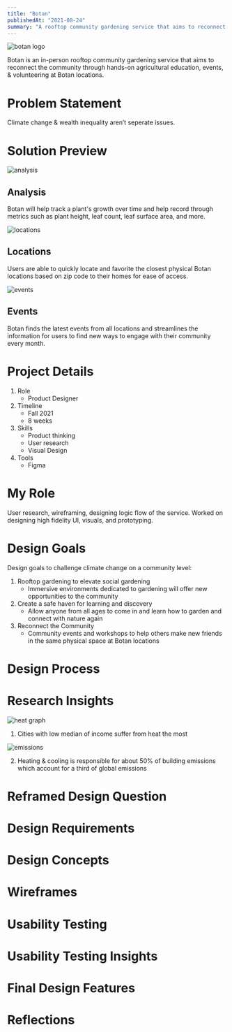 ```yaml
---
title: "Botan"
publishedAt: "2021-08-24"
summary: "A rooftop community gardening service that aims to reconnect the community through hands-on agricultural education, events, & volunteering."
---
```


![botan logo](https://raw.githubusercontent.com/vector-y/mdx-portfolio/main/public/Botan%20Logo.png)

Botan is an in-person rooftop community gardening service that aims to reconnect the community through hands-on agricultural education, events, & volunteering at Botan locations.

# Problem Statement

Climate change & wealth inequality aren’t seperate issues.

# Solution Preview

![analysis](https://raw.githubusercontent.com/vector-y/mdx-portfolio/main/public/MacBook%20Pro%2014%20Analysis.png)

## Analysis

Botan will help track a plant's growth over time and help record through metrics such as plant height, leaf count, leaf surface area, and more.

![locations](https://raw.githubusercontent.com/vector-y/mdx-portfolio/main/public/MacBook%20Pro%2014%20Locations.png)

## Locations

Users are able to quickly locate and favorite the closest physical Botan locations based on zip code to their homes for ease of access.

![events](https://raw.githubusercontent.com/vector-y/mdx-portfolio/main/public/MacBook%20Pro%2014%20Events.png)

## Events

Botan finds the latest events from all locations and streamlines the information for users to find new ways to engage with their community every month.

# Project Details

1. Role
   - Product Designer
2. Timeline
   - Fall 2021
   - 8 weeks
3. Skills
   - Product thinking
   - User research
   - Visual Design
4. Tools
   - Figma

# My Role

User research, wireframing, designing logic flow of the service. Worked on designing high fidelity UI, visuals, and prototyping.

# Design Goals

Design goals to challenge climate change on a community level:

1. Rooftop gardening to elevate social gardening
   - Immersive environments dedicated to gardening will offer new opportunities to the community
2. Create a safe haven for learning and discovery
   - Allow anyone from all ages to come in and learn how to garden and connect with nature again
3. Reconnect the Community
   - Community events and workshops to help others make new friends in the same physical space at Botan locations

# Design Process

# Research Insights

![heat graph](https://raw.githubusercontent.com/vector-y/mdx-portfolio/main/public/heat%20data.png)

1. Cities with low median of income suffer from heat the most

![emissions](https://raw.githubusercontent.com/vector-y/mdx-portfolio/main/public/building%20emissions.png)

2. Heating & cooling is responsible for about 50% of building emissions which account for a third of global emissions

# Reframed Design Question

# Design Requirements

# Design Concepts

# Wireframes

# Usability Testing

# Usability Testing Insights

# Final Design Features

# Reflections
